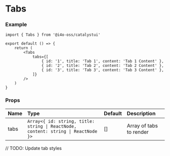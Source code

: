 
# Tabs

<DemoCard>
	<Tabs
		tabs={[
			{ id: '1', title: 'Tab 1', content: 'Tab 1 Content' },
			{ id: '2', title: 'Tab 2', content: 'Tab 2 Content' },
			{ id: '3', title: 'Tab 3', content: 'Tab 3 Content' },
		]}
	/>
</DemoCard>

### Example

```tsx
import { Tabs } from '@i4o-oss/catalystui'

export default () => {
	return (
		<Tabs
			tabs={[
				{ id: '1', title: 'Tab 1', content: 'Tab 1 Content' },
				{ id: '2', title: 'Tab 2', content: 'Tab 2 Content' },
				{ id: '3', title: 'Tab 3', content: 'Tab 3 Content' },
			]}
		/>
	)
}
```

### Props

| Name | Type                                                                              | Default | Description             |
| :--- | :-------------------------------------------------------------------------------- | :------ | :---------------------- |
| tabs | `Array<{ id: string, title: string \| ReactNode, content: string \| ReactNode }>` | []      | Array of tabs to render |

// TODO: Update tab styles
